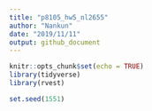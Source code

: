 ```yaml
---
title: "p8105_hw5_nl2655"
author: "Nankun"
date: "2019/11/11"
output: github_document
---
```


```r
knitr::opts_chunk$set(echo = TRUE)
library(tidyverse)
library(rvest)

set.seed(1551)
```

